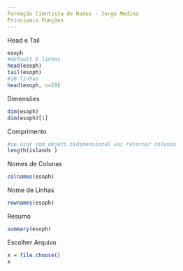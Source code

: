 ```yaml
---
Formação Cientista de Dados - Jorge Medina
Principais Funções
---
```

Head e Tail
```r
esoph
#default 6 linhas
head(esoph)
tail(esoph)
#10 linhas
head(esoph, n=10)
```
Dimensões
```r
dim(esoph)
dim(esoph)[1]
```
Comprimento
```r
#se usar com objeto bidimensional vai retornar colunas
length(islands )
```
Nomes de Colunas
```r
colnames(esoph)
```
Nome de Linhas
```r
rownames(esoph)
```
Resumo
```r
summary(esoph)
```
Escolher Arquivo
```r
x = file.choose()
x
```


